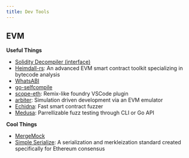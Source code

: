 ```yaml
---
title: Dev Tools
---
```


## EVM

**Useful Things**

- [Solidity Decompiler (interface)](https://ethervm.io/decompile)
- [Heimdall-rs](https://github.com/Jon-Becker/heimdall-rs): An advanced EVM smart contract toolkit specializing in bytecode analysis
- [WhatsABI](https://github.com/shazow/whatsabi)
- [go-selfcompile](https://github.com/shazow/go-selfcompile)
- [scope-eth](https://marketplace.visualstudio.com/items?itemName=popular.scope-eth): Remix-like foundry VSCode plugin
- [arbiter](https://github.com/primitivefinance/arbiter): Simulation driven development via an EVM emulator
- [Echidna](https://github.com/crytic/echidna): Fast smart contract fuzzer
- [Medusa](https://github.com/crytic/medusa): Parrellizable fuzz testing through CLI or Go API

**Cool Things**

- [MergeMock](https://github.com/protolambda/mergemock)
- [Simple Serialize](https://simpleserialize.com/): A serialization and merkleization standard created specifically for Ethereum consensus

